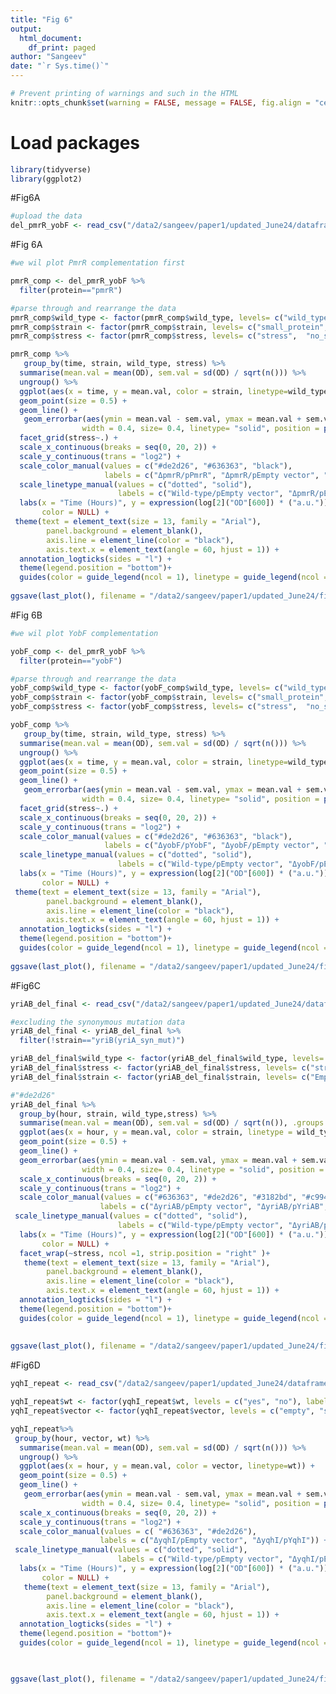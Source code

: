 ```yaml
---
title: "Fig 6"
output: 
  html_document:
    df_print: paged
author: "Sangeev"
date: "`r Sys.time()`"
---
```


<style type="text/css">
.main-container {
  max-width: 1500px;
  margin-left: auto;
  margin-right: auto;
}
</style>

```r
# Prevent printing of warnings and such in the HTML
knitr::opts_chunk$set(warning = FALSE, message = FALSE, fig.align = "center", eval = FALSE)
```

# Load packages
```r
library(tidyverse)
library(ggplot2)
```

#Fig6A
```r
#upload the data
del_pmrR_yobF <- read_csv("/data2/sangeev/paper1/updated_June24/dataframe/yobF_pmrR.csv")
```

#Fig 6A
```r
#we wil plot PmrR complementation first

pmrR_comp <- del_pmrR_yobF %>%
  filter(protein=="pmrR") 

#parse through and rearrange the data
pmrR_comp$wild_type <- factor(pmrR_comp$wild_type, levels= c("wild_type",  "mutant"), labels = c("Wild type", "∆pmrR"))
pmrR_comp$strain <- factor(pmrR_comp$strain, levels= c("small_protein",  "empty_vector", "stop"), labels = c("pPmrR", "pEmpty vector", "pPmrR (ATG → TAA)"))
pmrR_comp$stress <- factor(pmrR_comp$stress, levels= c("stress",  "no_stress"), labels = c("Low Mg²⁺", "No stress"))

pmrR_comp %>%
   group_by(time, strain, wild_type, stress) %>% 
  summarise(mean.val = mean(OD), sem.val = sd(OD) / sqrt(n())) %>% 
  ungroup() %>%
  ggplot(aes(x = time, y = mean.val, color = strain, linetype=wild_type)) +
  geom_point(size = 0.5) +
  geom_line() +  
   geom_errorbar(aes(ymin = mean.val - sem.val, ymax = mean.val + sem.val), 
                width = 0.4, size= 0.4, linetype= "solid", position = position_dodge(0.3)) +
  facet_grid(stress~.) +
  scale_x_continuous(breaks = seq(0, 20, 2)) +
  scale_y_continuous(trans = "log2") +
  scale_color_manual(values = c("#de2d26", "#636363", "black"),
                     labels = c("ΔpmrR/pPmrR", "ΔpmrR/pEmpty vector", "ΔpmrR/pPmrR (ATG→TAA)")) +
  scale_linetype_manual(values = c("dotted", "solid"),
                        labels = c("Wild-type/pEmpty vector", "ΔpmrR/pEmpty vector")) +
  labs(x = "Time (Hours)", y = expression(log[2]("OD"[600]) * ("a.u.")),
       color = NULL) +
 theme(text = element_text(size = 13, family = "Arial"),
        panel.background = element_blank(),
        axis.line = element_line(color = "black"),
        axis.text.x = element_text(angle = 60, hjust = 1)) +
  annotation_logticks(sides = "l") +
  theme(legend.position = "bottom")+
  guides(color = guide_legend(ncol = 1), linetype = guide_legend(ncol = 1, title = NULL)) 
  
ggsave(last_plot(), filename = "/data2/sangeev/paper1/updated_June24/figures/Fig6A.png", width = 4, height = 4, units = "in", dpi = 600)
```

#Fig 6B
```r
#we wil plot YobF complementation 

yobF_comp <- del_pmrR_yobF %>%
  filter(protein=="yobF") 

#parse through and rearrange the data
yobF_comp$wild_type <- factor(yobF_comp$wild_type, levels= c("wild_type",  "mutant"), labels = c("Wild type", "∆yobF"))
yobF_comp$strain <- factor(yobF_comp$strain, levels= c("small_protein",  "empty_vector", "stop"), labels = c("pYobF", "pEmpty vector", "pYobF (ATG → TAA)"))
yobF_comp$stress <- factor(yobF_comp$stress, levels= c("stress",  "no_stress"), labels = c("Low Mg²⁺", "No stress"))

yobF_comp %>%
   group_by(time, strain, wild_type, stress) %>% 
  summarise(mean.val = mean(OD), sem.val = sd(OD) / sqrt(n())) %>% 
  ungroup() %>%
  ggplot(aes(x = time, y = mean.val, color = strain, linetype=wild_type)) +
  geom_point(size = 0.5) +
  geom_line() +  
   geom_errorbar(aes(ymin = mean.val - sem.val, ymax = mean.val + sem.val), 
                width = 0.4, size= 0.4, linetype= "solid", position = position_dodge(0.3)) +
  facet_grid(stress~.) +
  scale_x_continuous(breaks = seq(0, 20, 2)) +
  scale_y_continuous(trans = "log2") +
  scale_color_manual(values = c("#de2d26", "#636363", "black"),
                     labels = c("ΔyobF/pYobF", "ΔyobF/pEmpty vector", "ΔyobF/pYobF (ATG→TAA)")) +
  scale_linetype_manual(values = c("dotted", "solid"),
                        labels = c("Wild-type/pEmpty vector", "ΔyobF/pEmpty vector")) +
  labs(x = "Time (Hours)", y = expression(log[2]("OD"[600]) * ("a.u.")),
       color = NULL) +
 theme(text = element_text(size = 13, family = "Arial"),
        panel.background = element_blank(),
        axis.line = element_line(color = "black"),
        axis.text.x = element_text(angle = 60, hjust = 1)) +
  annotation_logticks(sides = "l") +
  theme(legend.position = "bottom")+
  guides(color = guide_legend(ncol = 1), linetype = guide_legend(ncol = 1, title = NULL)) 
  
ggsave(last_plot(), filename = "/data2/sangeev/paper1/updated_June24/figures/Fig6B.png", width = 4, height = 4, units = "in", dpi = 600)
```
#Fig6C
```r
yriAB_del_final <- read_csv("/data2/sangeev/paper1/updated_June24/dataframe/yriAB_del_no_comp_repeat.csv")

#excluding the synonymous mutation data
yriAB_del_final <- yriAB_del_final %>%
  filter(!strain=="yriB(yriA_syn_mut)")

yriAB_del_final$wild_type <- factor(yriAB_del_final$wild_type, levels= c("yes",  "no"), labels = c("Wild type", "∆yriAB"))
yriAB_del_final$stress <- factor(yriAB_del_final$stress, levels= c("stress",  "no_stress"), labels = c("Low Mg²⁺", "No stress"))
yriAB_del_final$strain <- factor(yriAB_del_final$strain, levels= c("Empty_vector", "yriAB", "yriA", "yriB", "yriB(yriA_TAA)"), labels = c("pEmpty vector", "pYriAB", "pYriA", "pYriB", "pYriB (YriA [ATG → TAA])"))

#"#de2d26"
yriAB_del_final %>%
  group_by(hour, strain, wild_type,stress) %>% 
  summarise(mean.val = mean(OD), sem.val = sd(OD) / sqrt(n()), .groups = "drop") %>%
  ggplot(aes(x = hour, y = mean.val, color = strain, linetype = wild_type)) +
  geom_point(size = 0.5) +
  geom_line() +  
  geom_errorbar(aes(ymin = mean.val - sem.val, ymax = mean.val + sem.val), 
                width = 0.4, size= 0.4, linetype = "solid", position = position_dodge(0.3)) +
  scale_x_continuous(breaks = seq(0, 20, 2)) +
  scale_y_continuous(trans = "log2") +
  scale_color_manual(values = c("#636363", "#de2d26", "#3182bd", "#c994c7", "#756bb1"), 
                    labels = c("ΔyriAB/pEmpty vector", "ΔyriAB/pYriAB", "ΔyriAB/pYriA", "ΔyriAB/pYriB", "ΔyriAB/pYriB (YriA [ATG → TAA])")) +
 scale_linetype_manual(values = c("dotted", "solid"),
                        labels = c("Wild-type/pEmpty vector", "ΔyriAB/pEmpty vector")) +
  labs(x = "Time (Hours)", y = expression(log[2]("OD"[600]) * ("a.u.")),
       color = NULL) +
  facet_wrap(~stress, ncol =1, strip.position = "right" )+
   theme(text = element_text(size = 13, family = "Arial"),
        panel.background = element_blank(),
        axis.line = element_line(color = "black"),
        axis.text.x = element_text(angle = 60, hjust = 1)) +
  annotation_logticks(sides = "l") +
  theme(legend.position = "bottom")+
  guides(color = guide_legend(ncol = 1), linetype = guide_legend(ncol = 1, title = NULL)) 
  
  
ggsave(last_plot(), filename = "/data2/sangeev/paper1/updated_June24/figures/Fig6C.png", width = 4, height = 5, units = "in", dpi = 600)
```
#Fig6D
```r
yqhI_repeat <- read_csv("/data2/sangeev/paper1/updated_June24/dataframe/yqhI_repeat.csv")

yqhI_repeat$wt <- factor(yqhI_repeat$wt, levels = c("yes", "no"), labels = c("Wild type", "∆yqhI"))
yqhI_repeat$vector <- factor(yqhI_repeat$vector, levels = c("empty", "small"), labels = c("pEmpty vector", "pYqhI"))

yqhI_repeat%>% 
 group_by(hour, vector, wt) %>% 
  summarise(mean.val = mean(OD), sem.val = sd(OD) / sqrt(n())) %>% 
  ungroup() %>%
  ggplot(aes(x = hour, y = mean.val, color = vector, linetype=wt)) +
  geom_point(size = 0.5) +
  geom_line() +  
   geom_errorbar(aes(ymin = mean.val - sem.val, ymax = mean.val + sem.val), 
                width = 0.4, size= 0.4, linetype= "solid", position = position_dodge(0.3)) +
  scale_x_continuous(breaks = seq(0, 20, 2)) +
  scale_y_continuous(trans = "log2") +
  scale_color_manual(values = c( "#636363", "#de2d26"), 
                    labels = c("ΔyqhI/pEmpty vector", "ΔyqhI/pYqhI")) +
 scale_linetype_manual(values = c("dotted", "solid"),
                        labels = c("Wild-type/pEmpty vector", "ΔyqhI/pEmpty vector")) +
  labs(x = "Time (Hours)", y = expression(log[2]("OD"[600]) * ("a.u.")),
       color = NULL) +
   theme(text = element_text(size = 13, family = "Arial"),
        panel.background = element_blank(),
        axis.line = element_line(color = "black"),
        axis.text.x = element_text(angle = 60, hjust = 1)) +
  annotation_logticks(sides = "l") +
  theme(legend.position = "bottom")+
  guides(color = guide_legend(ncol = 1), linetype = guide_legend(ncol = 1, title = NULL)) 
  


ggsave(last_plot(), filename = "/data2/sangeev/paper1/updated_June24/figures/Fig6D.png", width = 3.5, height = 3, units = "in", dpi = 600)

```

